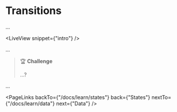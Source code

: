 # Transitions

...

<LiveView snippet={"intro"} />

...

> 🏆 **Challenge**
>
> ...?

...

<PageLinks
  backTo={"/docs/learn/states"}
  back={"States"}
  nextTo={"/docs/learn/data"}
  next={"Data"}
/>
